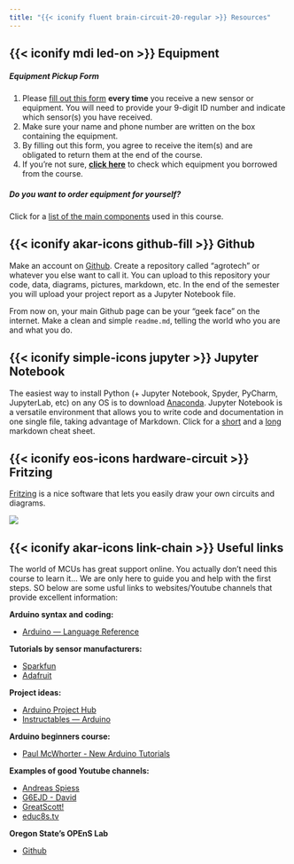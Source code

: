 ```yaml
---
title: "{{< iconify fluent brain-circuit-20-regular >}} Resources"
---
```


## {{< iconify mdi led-on >}} Equipment

##### **Equipment Pickup Form**

1. Please [fill out this form](https://tinyurl.com/agtech-pickup) **every time** you receive a new sensor or equipment. You will need to provide your 9-digit ID number and indicate which sensor(s) you have received. 
1. Make sure your name and phone number are written on the box containing the equipment. 
1. By filling out this form, you agree to receive the item(s) and are obligated to return them at the end of the course.
1. If you're not sure, [**click here**](https://agtech71252.streamlit.app/) to check which equipment you borrowed from the course.

##### **Do you want to order equipment for yourself?**

Click for a [list of the main components](/content/equipment) used in this course.

## {{< iconify akar-icons github-fill >}} Github 

Make an account on [Github](https://github.com).
Create a repository called "agrotech" or whatever you else want to call it.
You can upload to this repository your code, data, diagrams, pictures, markdown, etc.
In the end of the semester you will upload your project report as a Jupyter Notebook file.

From now on, your main Github page can be your "geek face" on the internet. Make a clean and simple `readme.md`, telling the world who you are and what you do.

## {{< iconify simple-icons jupyter >}} Jupyter Notebook 

The easiest way to install Python (+ Jupyter Notebook, Spyder, PyCharm, JupyterLab, etc) on any OS is to download [Anaconda](https://www.anaconda.com/products/individual).
Jupyter Notebook is a versatile environment that allows you to write code and documentation in one single file, taking advantage of Markdown.
Click for a [short](https://devhints.io/markdown) and a [long](https://github.com/adam-p/markdown-here/wiki/Markdown-Cheatsheet) markdown cheat sheet.

## {{< iconify eos-icons hardware-circuit >}} Fritzing

[Fritzing](https://fritzing.org/download/) is a nice software that lets you easily draw your own circuits and diagrams.

![](http://troybaverstock.com/wp-content/uploads/2019/04/arduino-servo-button-red-green-RGB-LED-wiring-diagram.png)

## {{< iconify akar-icons link-chain >}} Useful links

The world of MCUs has great support online. You actually don't need this course to learn it... We are only here to guide you and help with the first steps. SO below are some usful links to websites/Youtube channels that provide excellent information:  
    
**Arduino syntax and coding:**  

* [Arduino --- Language Reference](https://www.arduino.cc/reference/en/)
  
**Tutorials by sensor manufacturers:**  

* [Sparkfun](https://learn.sparkfun.com)  
* [Adafruit](https://learn.adafruit.com)

**Project ideas:**  

* [Arduino Project Hub](https://create.arduino.cc/projecthub)  
* [Instructables --- Arduino](https://www.instructables.com/circuits/arduino/projects/)

**Arduino beginners course:**  

* [Paul McWhorter - New Arduino Tutorials](https://www.youtube.com/playlist?list=PLGs0VKk2DiYw-L-RibttcvK-WBZm8WLEP)

**Examples of good Youtube channels:**  

* [Andreas Spiess](https://www.youtube.com/c/AndreasSpiess)  
* [G6EJD - David](https://www.youtube.com/c/G6EJD/videos)  
* [GreatScott!](https://www.youtube.com/c/greatscottlab)    
* [educ8s.tv](https://www.youtube.com/c/Educ8s/videos)

**Oregon State's OPEnS Lab**

* [Github](https://github.com/OPEnSLab-OSU/OPEnS-Lab-Home/wiki)




